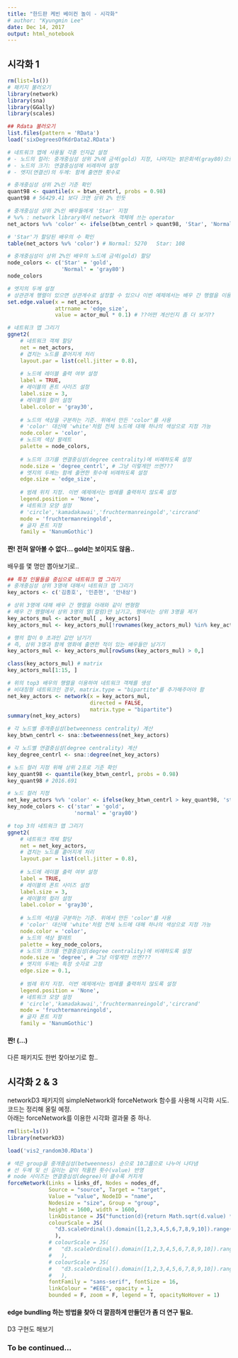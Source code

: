 ```yaml
---
title: "한드판 케빈 베이컨 놀이 - 시각화"
# author: "Kyungmin Lee"
date: Dec 14, 2017
output: html_notebook
---
```


## 시각화 1
```r
rm(list=ls())
# 패키지 불러오기
library(network)
library(sna)
library(GGally)
library(scales)
```

```r
## Rdata 불러오기
list.files(pattern = 'RData')
load('sixDegreesOfKdrData2.RData')
```

```r
# 네트워크 맵에 사용될 각종 인자값 설정
# - 노드의 컬러: 중개중심성 상위 2%에 금색(gold) 지정, 나머지는 밝은회색(gray80)으로
# - 노드의 크기: 연결중심성에 비례하여 설정
# - 엣지(연결선)의 두께: 함께 출연한 횟수로
```

```r
# 중개중심성 상위 2%인 기준 확인
quant98 <- quantile(x = btwn_centrl, probs = 0.98)
quant98 # 56429.41 보다 크면 상위 2% 인듯
```

```r
# 중개중심성 상위 2%인 배우들에게 'Star' 지정 
# %v% : network library에서 network 객체에 쓰는 operator
net_actors %v% 'color' <- ifelse(btwn_centrl > quant98, 'Star', 'Normal')
```

```r
# 'Star'가 할당된 배우의 수 확인
table(net_actors %v% 'color') # Normal: 5270   Star: 108
```

```r
# 중개중심성이 상위 2%인 배우의 노드에 금색(gold) 할당
node_colors <- c('Star' = 'gold',
                 'Normal' = 'gray80')
node_colors
```

```r
# 엣지의 두께 설정
# 상관관계 행렬이 있으면 상관계수로 설정할 수 있으나 이번 예제에서는 배우 간 행렬을 이용함 
set.edge.value(x = net_actors,
               attrname = 'edge_size',
               value = actor_mul * 0.1) # ??어떤 계산인지 좀 더 보기??
```

```r
# 네트워크 맵 그리기
ggnet2(
    # 네트워크 객체 할당 
    net = net_actors,
    # 겹치는 노드를 흩어지게 처리
    layout.par = list(cell.jitter = 0.8),
    
    # 노드에 레이블 출력 여부 설정
    label = TRUE,
    # 레이블의 폰트 사이즈 설정
    label.size = 3,
    # 레이블의 컬러 설정
    label.color = 'gray30',
    
    # 노드의 색상을 구분하는 기준. 위에서 만든 'color'를 사용
    # 'color' 대신에 'white'처럼 전체 노드에 대해 하나의 색상으로 지정 가능
    node.color = 'color',
    # 노드의 색상 팔레트
    palette = node_colors,
    
    # 노드의 크기를 연결중심성(degree centrality)에 비례하도록 설정
    node.size = 'degree_centrl', # 그냥 이렇게만 쓰면???
    # 엣지의 두께는 함께 출연한 횟수에 비례하도록 설정 
    edge.size = 'edge_size',
    
    # 범례 위치 지정. 이번 예제에서는 범례를 출력하지 않도록 설정
    legend.position = 'None',
    # 네트워크 모양 설정 
    # 'circle','kamadakawai','fruchtermanreingold','circrand'
    mode = 'fruchtermanreingold',
    # 글자 폰트 지정
    family = 'NanumGothic')
```
#### 짠! 전혀 알아볼 수 없다... gold는 보이지도 않음.. 
배우를 몇 명만 뽑아보기로..

```r
## 특정 인물들을 중심으로 네트워크 맵 그리기
# 중개중심성 상위 3명에 대해서 네트워크 맵 그리기
key_actors <- c('김종호', '민준현', '안내상')
```

```r
# 상위 3명에 대해 배우 간 행렬을 아래와 같이 변형함
# 배우 간 행렬에서 상위 3명의 열(컬럼)만 남기고, 행에서는 상위 3명을 제거
key_actors_mul <- actor_mul[ , key_actors]
key_actors_mul <- key_actors_mul[!rownames(key_actors_mul) %in% key_actors, ]
```

```r
# 행의 합이 0 초과인 값만 남기기
# 즉, 상위 3명과 함께 영화에 출연한 적이 있는 배우들만 남기기
key_actors_mul <- key_actors_mul[rowSums(key_actors_mul) > 0,]
```

```r
class(key_actors_mul) # matrix
key_actors_mul[1:15, ]
```

```r
# 위의 top3 배우의 행렬을 이용하여 네트워크 객체를 생성
# 비대칭형 네트워크인 경우, matrix.type = "bipartite"를 추가해주어야 함
net_key_actors <- network(x = key_actors_mul, 
                          directed = FALSE, 
                          matrix.type = "bipartite")
summary(net_key_actors)
```

```r
# 각 노드별 중개중심성(betweenness centrality) 계산
key_btwn_centrl <- sna::betweenness(net_key_actors)

# 각 노드별 연결중심성(degree centrality) 계산
key_degree_centrl <- sna::degree(net_key_actors)
```

```r
# 노드 컬러 지정 위해 상위 2프로 기준 확인
key_quant98 <- quantile(key_btwn_centrl, probs = 0.98)
key_quant98 # 2016.691
```

```r
# 노드 컬러 지정
net_key_actors %v% 'color' <- ifelse(key_btwn_centrl > key_quant98, 'star', 'normal')
key_node_colors <- c('star' = 'gold',
                     'normal' = 'gray80')
```

```r
# top 3의 네트워크 맵 그리기
ggnet2(
    # 네트워크 객체 할당 
    net = net_key_actors,
    # 겹치는 노드를 흩어지게 처리
    layout.par = list(cell.jitter = 0.8),
    
    # 노드에 레이블 출력 여부 설정
    label = TRUE,
    # 레이블의 폰트 사이즈 설정
    label.size = 3,
    # 레이블의 컬러 설정
    label.color = 'gray30',
    
    # 노드의 색상을 구분하는 기준. 위에서 만든 'color'를 사용
    # 'color' 대신에 'white'처럼 전체 노드에 대해 하나의 색상으로 지정 가능
    node.color = 'color',
    # 노드의 색상 팔레트
    palette = key_node_colors,
    # 노드의 크기를 연결중심성(degree centrality)에 비례하도록 설정
    node.size = 'degree', # 그냥 이렇게만 쓰면???
    # 엣지의 두께는 특정 숫자로 고정
    edge.size = 0.1,
    
    # 범례 위치 지정. 이번 예제에서는 범례를 출력하지 않도록 설정
    legend.position = 'None',
    # 네트워크 모양 설정 
    # 'circle','kamadakawai','fruchtermanreingold','circrand'
    mode = 'fruchtermanreingold',
    # 글자 폰트 지정
    family = 'NanumGothic')
```
#### 짠! (...)
다른 패키지도 한번 찾아보기로 함..

## 시각화 2 & 3
networkD3 패키지의 simpleNetwork와 forceNetwork 함수를 사용해 시각화 시도.  
코드는 정리해 올릴 예정.  
아래는 forceNetwork를 이용한 시각화 결과물 중 하나.  
```r
rm(list=ls())
library(networkD3)
```

```r
load('vis2_random30.RData')
```

```r
# 색은 group을 중개중심성(betweenness) 순으로 10그룹으로 나누어 나타냄
# 선 두께 및 선 길이는 같이 작품한 횟수(value) 반영
# node 사이즈는 연결중심성(degree)이 클수록 커지게
forceNetwork(Links = links_df, Nodes = nodes_df,
             Source = "source", Target = "target",
             Value = "value", NodeID = "name", 
             Nodesize = "size", Group = "group",
             height = 1600, width = 1600,
             linkDistance = JS("function(d){return Math.sqrt(d.value) * 10}"), # 제곱했으므로 다시 제곱근으로
             colourScale = JS(
               "d3.scaleOrdinal().domain([1,2,3,4,5,6,7,8,9,10]).range(['#d53e4f', '#f46d43', '#fdae61', '#fee08b', '#ffffbf', '#e6f598', '#abdda4', '#66c2a5', '#3288bd', '#5e4fa2']);"
               ),
             # colourScale = JS(
             #   "d3.scaleOrdinal().domain([1,2,3,4,5,6,7,8,9,10]).range(['#fd8d3c', '#feb24c', '#fed976', '#ffeda0', '#ffffcc', '#ffffe5', '#f7fcb9', '#d9f0a3', '#addd8e', '#78c679']);"
             #   ),
             # colourScale = JS(
             #   "d3.scaleOrdinal().domain([1,2,3,4,5,6,7,8,9,10]).range(['#f768a1', '#fa9fb5', '#fcc5c0', '#fde0dd', '#fff7f3', '#f7fcf0', '#e0f3db', '#ccebc5', '#a8ddb5', '#7bccc4']);"
             #   ),
             fontFamily = "sans-serif", fontSize = 16,
             linkColour = "#EEE", opacity = 1, 
             bounded = F, zoom = F, legend = T, opacityNoHover = 1)
```
#### edge bundling 하는 방법을 찾아 더 깔끔하게 만들던가 좀 더 연구 필요.
D3 구현도 해보기  

### To be continued...
